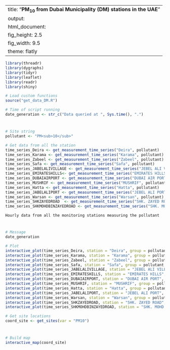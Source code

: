 
---
title: "**PM<sub>10</sub> from Dubai Municipality (DM) stations in the UAE**"
output:
  html_document:
    fig_height: 2.5
    fig_width: 9.5
    theme: flatly
---

```{r set_up, message = FALSE, echo = FALSE, warning = FALSE}
library(threadr)
library(dygraphs)
library(tidyr)
library(leaflet)
library(readr)
library(shiny)

# Load custom functions
source("get_data_DM.R")

# Time of script running
date_generation <- str_c("Data queried at ", Sys.time(), ".")
```
# 

## 
```{r import_data, message = FALSE, echo = FALSE, results = "hide", cache = TRUE, warning = FALSE}

# Site string
pollutant <- "PM<sub>10</sub>"

# Get data from all the station
time_series_Deira <- get_measurement_time_series("Deira", pollutant)
time_series_Karama <- get_measurement_time_series("Karama", pollutant)
time_series_Zabeel <- get_measurement_time_series("Zabeel", pollutant)
time_series_Safa <- get_measurement_time_series("Safa", pollutant)
time_series_JABELALIVILLAGE <- get_measurement_time_series("JEBEL ALI VILLAGE", pollutant)
time_series_EMIRATESHILLS<- get_measurement_time_series("EMIRATES HILLS", pollutant)
time_series_DUBAIAIRPORT <- get_measurement_time_series("DUBAI AIR PORT", pollutant)
time_series_MUSHRIF <- get_measurement_time_series("MUSHRIF", pollutant)
time_series_Hatta <- get_measurement_time_series("Hatta", pollutant)
time_series_JABELALIPORT <- get_measurement_time_series("JEBEL ALI PORT", pollutant)
time_series_Warsan <- get_measurement_time_series("Warsan", pollutant)
time_series_SHKZAYEDROAD  <- get_measurement_time_series("SHK. ZAYED ROAD", pollutant)
time_series_SHKMOHDBINZAYEDROAD <- get_measurement_time_series("SHK. MOHD. BIN ZAYED ROAD", pollutant)

```

 `Hourly data from all the monitoring stations measuring the pollutant`
 
# 

## 

```{r plot_NCMS_PM10, echo = FALSE, cache = TRUE}
# Message
date_generation

# Plot
interactive_plot(time_series_Deira, station = "Deira", group = pollutant, pollu= "PM10")
interactive_plot(time_series_Karama, station = "Karama", group = pollutant, pollu= "PM10")
interactive_plot(time_series_Zabeel, station = "Zabeel", group = pollutant, pollu= "PM10")
interactive_plot(time_series_Safa, station = "Safa", group = pollutant, pollu= "PM10")
interactive_plot(time_series_JABELALIVILLAGE, station = "JEBEL ALI VILLAGE", group = pollutant, pollu= "PM10")
interactive_plot(time_series_EMIRATESHILLS, station = "EMIRATES HILLS", group = pollutant, pollu= "PM10")
interactive_plot(time_series_DUBAIAIRPORT, station = "DUBAI AIR PORT", group = pollutant, pollu= "PM10")
interactive_plot(time_series_MUSHRIF, station = "MUSHRIF", group = pollutant, pollu= "PM10")
interactive_plot(time_series_Hatta, station = "Hatta", group = pollutant, pollu= "PM10")
interactive_plot(time_series_JABELALIPORT, station = "JEBEL ALI PORT", group = pollutant, pollu= "PM10")
interactive_plot(time_series_Warsan, station = "Warsan", group = pollutant, pollu= "PM10")
interactive_plot(time_series_SHKZAYEDROAD, station = "SHK. ZAYED ROAD", group = pollutant, pollu= "PM10")
interactive_plot(time_series_SHKMOHDBINZAYEDROAD, station = "SHK. MOHD. BIN ZAYED ROAD", group = pollutant, pollu= "PM10")

```


```{r import_data_for_map, message = FALSE, echo = FALSE, results = "hide", cache = TRUE}
# Get site locations
coord_site <- get_sites(var = "PM10")

```
#
 
##

```{r map, fig.height = 8, echo = FALSE, message = FALSE, cache = TRUE}
# Build map
interactive_map(coord_site)
```

 
 